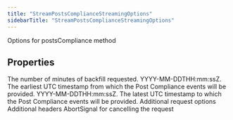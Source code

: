 ```yaml
---
title: "StreamPostsComplianceStreamingOptions"
sidebarTitle: "StreamPostsComplianceStreamingOptions"
---
```


Options for postsCompliance method

## Properties

<ParamField name="backfillMinutes" type="number">
The number of minutes of backfill requested.
</ParamField>





<ParamField name="startTime" type="string">
YYYY-MM-DDTHH:mm:ssZ. The earliest UTC timestamp from which the Post Compliance events will be provided.
</ParamField>





<ParamField name="endTime" type="string">
YYYY-MM-DDTHH:mm:ssZ. The latest UTC timestamp to which the Post Compliance events will be provided.
</ParamField>





<ParamField name="requestOptions" type="[RequestOptions](/xdks/typescript/reference/interfaces/RequestOptions)">
Additional request options
</ParamField>





<ParamField name="headers" type="Record&lt;string, string&gt;">
Additional headers
</ParamField>





<ParamField name="signal" type="AbortSignal">
AbortSignal for cancelling the request
</ParamField>



